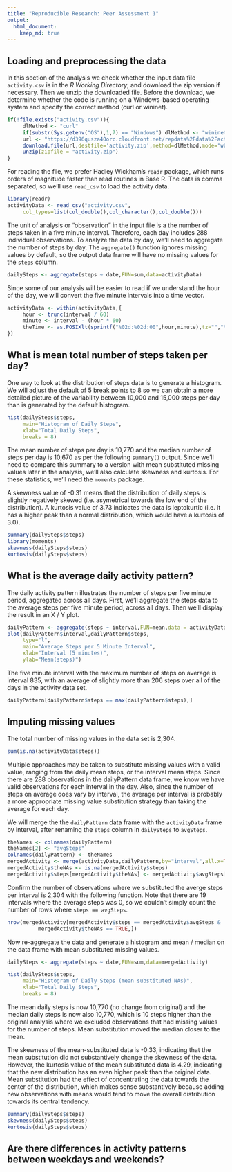 ```yaml
---
title: "Reproducible Research: Peer Assessment 1"
output: 
  html_document:
    keep_md: true
---
```



## Loading and preprocessing the data
In this section of the analysis we check whether the input data file `activity.csv` is in the *R Working Directory*, and download the zip version if necessary. Then we unzip the downloaded file. Before the download, we determine whether the code is running on a Windows-based operating system and specify the correct method (curl or wininet). 
```r

if(!file.exists("activity.csv")){
     dlMethod <- "curl"
     if(substr(Sys.getenv("OS"),1,7) == "Windows") dlMethod <- "wininet"
     url <- "https://d396qusza40orc.cloudfront.net/repdata%2Fdata%2Factivity.zip"
     download.file(url,destfile='activity.zip',method=dlMethod,mode="wb")
     unzip(zipfile = "activity.zip")    
}

```
For reading the file, we prefer Hadley Wickham's `readr` package, which runs orders of magnitude faster than read routines in Base R. The data is comma separated, so we'll use `read_csv` to load the activity data.  

```r
library(readr)
activityData <- read_csv("activity.csv",
     col_types=list(col_double(),col_character(),col_double()))

```
The unit of analysis or "observation" in the input file is a the number of steps taken in a five minute interval. Therefore, each day includes 288 individual observations. To analyze the data by day, we'll need to aggregate the number of steps by day. The `aggregate()` function ignores missing values by default, so the output data frame will have no missing values for the `steps` column. 

```r
dailySteps <- aggregate(steps ~ date,FUN=sum,data=activityData)
```
Since some of our analysis will be easier to read if we understand the hour of the day, we will convert the five minute intervals into a time vector. 
```r
activityData <- within(activityData,{
     hour <- trunc(interval / 60)
     minute <- interval - (hour * 60)
     theTime <- as.POSIXlt(sprintf("%02d:%02d:00",hour,minute),tz="","%H:%M:%S")
})
```


## What is mean total number of steps taken per day?

One way to look at the distribution of steps data is to generate a histogram. We will adjust the default of 5 break points to 8 so we can obtain a more detailed picture of the variability between 10,000 and 15,000 steps per day than is generated by the default histogram. 

```r
hist(dailySteps$steps,
     main="Histogram of Daily Steps",
     xlab="Total Daily Steps",
     breaks = 8)
```

The mean number of steps per day is 10,770 and the median number of steps per day is 10,670 as per the following `summary()` output.  Since we'll need to compare this summary to a version with mean substituted missing values later in the analysis, we'll also calculate skewness and kurtosis. For these statistics, we'll need the `moments` package. 

A skewness value of -0.31 means that the distribution of daily steps is slightly negatively skewed (i.e. asymetrical towards the low end of the distribution). A kurtosis value of 3.73 indicates the data is leptokurtic (i.e. it has a higher peak than a normal distribution, which would have a kurtosis of 3.0). 
```r
summary(dailySteps$steps)
library(moments)
skewness(dailySteps$steps)
kurtosis(dailySteps$steps)
```

## What is the average daily activity pattern?
The daily activity pattern illustrates the number of steps per five minute period, aggregated across all days. First, we'll aggregate the steps data to the average steps per five minute period, across all days. Then we'll display the result in an X / Y plot. 

```r
dailyPattern <- aggregate(steps ~ interval,FUN=mean,data = activityData)
plot(dailyPattern$interval,dailyPattern$steps,
     type="l",
     main="Average Steps per 5 Minute Interval",
     xlab="Interval (5 minutes)",
     ylab="Mean(steps)")
```

The five minute interval with the maximum number of steps on average is interval 835, with an average of slightly more than 206 steps over all of the days in the activity data set.

```r
dailyPattern[dailyPattern$steps == max(dailyPattern$steps),] 
```

## Imputing missing values

The total number of missing values in the data set is 2,304. 

```r
sum(is.na(activityData$steps))
```

Multiple approaches may be taken to substitute missing values with a valid value, ranging from the daily mean steps, or the interval mean steps. Since there are 288 observations in the dailyPattern data frame, we know we have valid observations for each interval in the day. Also, since the number of steps on average does vary by interval, the average per interval is probably a more appropriate missing value substitution strategy than taking the average for each day. 

We will merge the the `dailyPattern` data frame with the `activityData` frame by interval, after renaming the `steps` column in `dailySteps` to `avgSteps`. 

```r
theNames <- colnames(dailyPattern)
theNames[2] <- "avgSteps"
colnames(dailyPattern) <- theNames 
mergedActivity <- merge(activityData,dailyPattern,by="interval",all.x=TRUE)
mergedActivity$theNAs <- is.na(mergedActivity$steps)
mergedActivity$steps[mergedActivity$theNAs] <- mergedActivity$avgSteps[mergedActivity$theNAs]
```

Confirm the number of observations where we substituted the averge steps per interval is 2,304 with the following function. Note that there are 19 intervals where the average steps was 0, so we couldn't simply count the number of rows where `steps == avgSteps`. 

```r
nrow(mergedActivity[mergedActivity$steps == mergedActivity$avgSteps &
          mergedActivity$theNAs == TRUE,])
```

Now re-aggregate the data and generate a histogram and mean / median on the data frame with mean substituted missing values. 

```r
dailySteps <- aggregate(steps ~ date,FUN=sum,data=mergedActivity)

hist(dailySteps$steps,
     main="Histogram of Daily Steps (mean substituted NAs)",
     xlab="Total Daily Steps",
     breaks = 8)
```

The mean daily steps is now 10,770 (no change from original) and the median daily steps is now also 10,770, which is 10 steps higher than the original analysis where we excluded observations that had missing values for the number of steps. Mean substitution moved the median closer to the mean. 

The skewness of the mean-substituted data is -0.33, indicating that the mean substitution did not substantively change the skewness of the data. However, the kurtosis value of the mean substituted data is 4.29, indicating that the new distribution has an even higher peak than the original data. Mean substitution had the effect of concentrating the data towards the center of the distribution, which makes sense substantively because adding new observations with means would tend to move the overall distribution towards its central tendency. 

```r
summary(dailySteps$steps)
skewness(dailySteps$steps)
kurtosis(dailySteps$steps)
```


## Are there differences in activity patterns between weekdays and weekends?


